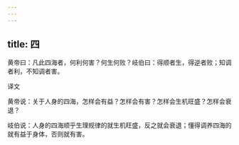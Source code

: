 ```yaml
---
---
---
```

title: 四
---




黄帝曰：凡此四海者，何利何害？何生何败？岐伯曰：得顺者生，得逆者败；知调者利，不知调者害。

译文

黄帝说：关于人身的四海，怎样会有益？怎样会有害？怎样会生机旺盛？怎样会衰退？

岐伯说：人身的四海顺乎生理规律的就生机旺盛，反之就会衰退；懂得调养四海的就有益于身体，否则就有害。